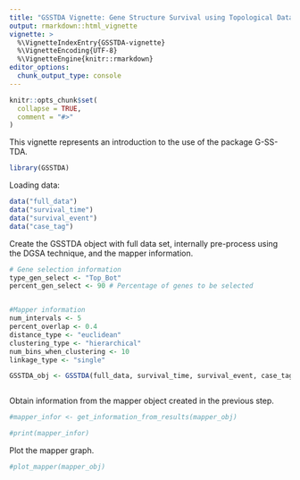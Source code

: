 ```yaml
---
title: "GSSTDA Vignette: Gene Structure Survival using Topological Data Analysis"
output: rmarkdown::html_vignette
vignette: >
  %\VignetteIndexEntry{GSSTDA-vignette}
  %\VignetteEncoding{UTF-8}
  %\VignetteEngine{knitr::rmarkdown}
editor_options: 
  chunk_output_type: console
---
```


```r
knitr::opts_chunk$set(
  collapse = TRUE,
  comment = "#>"
)
```

This vignette represents an introduction to the use of the package G-SS-TDA. 

```r
library(GSSTDA)
```

Loading data:
```r
data("full_data")
data("survival_time")
data("survival_event")
data("case_tag")
```


Create the GSSTDA object with full data set, internally pre-process using the DGSA technique, and the mapper information.
```r
# Gene selection information
type_gen_select <- "Top_Bot"
percent_gen_select <- 90 # Percentage of genes to be selected


#Mapper information
num_intervals <- 5
percent_overlap <- 0.4
distance_type <- "euclidean"
clustering_type <- "hierarchical"
num_bins_when_clustering <- 10
linkage_type <- "single"

GSSTDA_obj <- GSSTDA(full_data, survival_time, survival_event, case_tag, type_gen_select, percent_gen_select, num_intervals, percent_overlap, distance_type, clustering_type, num_bins_when_clustering, linkage_type)



```

Obtain information from the mapper object created in the previous step.
```r
#mapper_infor <- get_information_from_results(mapper_obj)

#print(mapper_infor)
```

Plot the mapper graph.
```r
#plot_mapper(mapper_obj)
```

